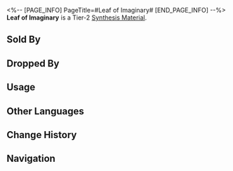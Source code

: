 <%-- [PAGE_INFO]
PageTitle=#Leaf of Imaginary#
[END_PAGE_INFO] --%>
{{Item Infobox
|id          = 181009
|image       = Item Leaf of Imaginary.png
|type        = Synthesis Material
|invCategory = Other Materials
|rarity      = 2
|effect      = Tier 2 Synthesis Material
|description = A leaf of unknown origin.<br />It doesn't belong to any plant and is more of a representation of something more abstract.<br />The ancient light nourishes the leaf through its veins, displaying its faded but remnant power.
|source1     = [[Backwater Pass: Flamespawns or other enemies]]
|source2     = [[Grocery Stand]]
}}
{{Description|''"One leaf, one world."''}}
'''Leaf of Imaginary''' is a Tier-2 [[Synthesis Material]].

==Sold By==
{{Shop Availability}}

==Dropped By==
{{Dropped By}}

==Usage==
{{Craft Usage}}

==Other Languages==
{{Other Languages
|en   = Leaf of Imaginary
|zhs  = 虚数残叶
|zht  = 虛數殘葉
|ja   = 虚数の枯れ葉
|ko   = 허수의 잎
|es   = Hoja imaginaria
|fr   = Feuille de l'imaginaire
|ru   = Лист мнимости
|th   = Leaf of Imaginary
|vi   = Mảnh Lá Số Ảo
|de   = Blatt des Imaginären
|id   = Leaf of Imaginary
|pt   = Folha de Imaginário
}}

==Change History==
{{Change History|2.0}}

==Navigation==
{{Synthesis Material Navbox}}